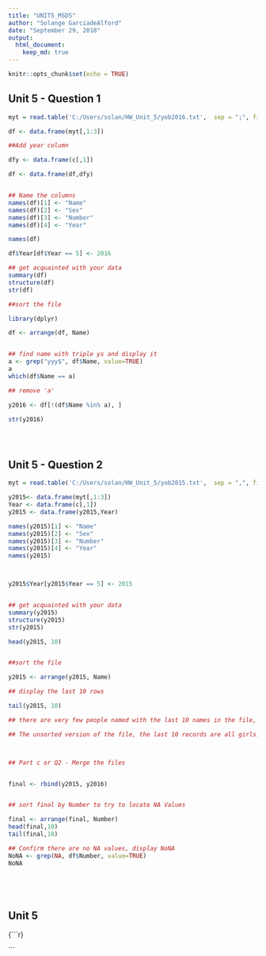 ```yaml
---
title: "UNIT5_MSDS"
author: "Solange GarciadeAlford"
date: "September 29, 2018"
output: 
  html_document:
    keep_md: true
---
```


```r
knitr::opts_chunk$set(echo = TRUE)
```

## Unit 5 - Question 1


```r

myt = read.table('C:/Users/solan/HW_Unit_5/yob2016.txt',  sep = ";", fill=TRUE)

df <- data.frame(myt[,1:3])

##Add year column

dfy <- data.frame(c[,1])

df <- data.frame(df,dfy)


## Name the columns
names(df)[1] <- "Name"
names(df)[2] <- "Sex"
names(df)[3] <- "Number"
names(df)[4] <- "Year"

names(df)

df$Year[df$Year == 5] <- 2016

## get acquainted with your data
summary(df)
structure(df)
str(df)

##sort the file

library(dplyr)

df <- arrange(df, Name)


## find name with triple ys and display it
a <- grep("yyy$", df$Name, value=TRUE)
a
which(df$Name == a)

## remove 'a'

y2016 <- df[!(df$Name %in% a), ]

str(y2016)





```

## Unit 5 - Question 2



```r


myt = read.table('C:/Users/solan/HW_Unit_5/yob2015.txt',  sep = ",", fill=TRUE)

y2015<- data.frame(myt[,1:3])
Year <- data.frame(c[,1])
y2015 <- data.frame(y2015,Year)

names(y2015)[1] <- "Name"
names(y2015)[2] <- "Sex"
names(y2015)[3] <- "Number"
names(y2015)[4] <- "Year"
names(y2015)



y2015$Year[y2015$Year == 5] <- 2015


## get acquainted with your data
summary(y2015)
structure(y2015)
str(y2015)

head(y2015, 10)


##sort the file

y2015 <- arrange(y2015, Name)

## display the last 10 rows

tail(y2015, 10)

## there are very few people named with the last 10 names in the file, for the sorted by name version of the file. The number of people for the last 10 names does not go higher than 30.

## The unsorted version of the file, the last 10 records are all girls.



## Part c or Q2 - Merge the files


final <- rbind(y2015, y2016)


## sort final by Number to try to locate NA Values

final <- arrange(final, Number)
head(final,10)
tail(final,10)

## Confirm there are no NA values, display NoNA
NoNA <- grep(NA, df$Number, value=TRUE)
NoNA






```

## Unit 5 
{```r}





```


